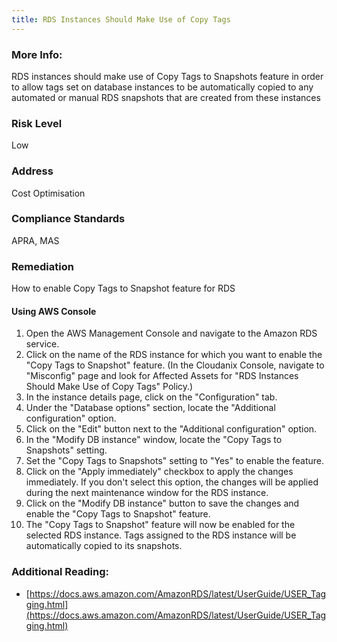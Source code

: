 ```yaml
---
title: RDS Instances Should Make Use of Copy Tags
---
```


### More Info:

RDS instances should make use of Copy Tags to Snapshots feature in order to allow tags set on database instances to be automatically copied to any automated or manual RDS snapshots that are created from these instances

### Risk Level

Low

### Address

Cost Optimisation

### Compliance Standards

APRA, MAS

### Remediation

How to enable Copy Tags to Snapshot feature for RDS

#### Using AWS Console

1. Open the AWS Management Console and navigate to the Amazon RDS service.
2. Click on the name of the RDS instance for which you want to enable the "Copy Tags to Snapshot" feature.
    (In the Cloudanix Console, navigate to "Misconfig" page and look for Affected Assets for "RDS Instances Should Make Use of Copy Tags" Policy.)
3. In the instance details page, click on the "Configuration" tab.
4. Under the "Database options" section, locate the "Additional configuration" option.
5. Click on the "Edit" button next to the "Additional configuration" option.
6. In the "Modify DB instance" window, locate the "Copy Tags to Snapshots" setting.
7. Set the "Copy Tags to Snapshots" setting to "Yes" to enable the feature.
8. Click on the "Apply immediately" checkbox to apply the changes immediately. If you don't select this option, the changes will be applied during the next maintenance window for the RDS instance.
9. Click on the "Modify DB instance" button to save the changes and enable the "Copy Tags to Snapshot" feature.
10. The "Copy Tags to Snapshot" feature will now be enabled for the selected RDS instance. Tags assigned to the RDS instance will be automatically copied to its snapshots.

### Additional Reading:

- [https://docs.aws.amazon.com/AmazonRDS/latest/UserGuide/USER_Tagging.html](https://docs.aws.amazon.com/AmazonRDS/latest/UserGuide/USER_Tagging.html)
